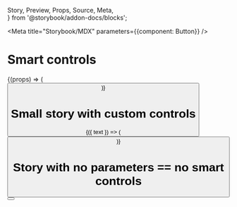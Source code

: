   Story,
  Preview,
  Props,
  Source,
  Meta,  
} from '@storybook/addon-docs/blocks';


<Meta title="Storybook/MDX" parameters={{component: Button}} />

# Smart controls

<Story id="." />

<Props of={Button} />


<Preview>
  <Story name="smart story">
    {(props) => (
      <Button label="default" {...props}/>
    )}  
  </Story>
</Preview>


# Small story with custom controls

<Preview>
  <Story name="small story" 
    parameters={{ controls: {
        text: {type: 'text', value: 'Hello'},
      }  
    }}
    >
    {({ text }) => (
      <Button label={text}/>
    )}  
  </Story>
</Preview>

<ControlsEditorsTable name="small story" />

# Story with no parameters == no smart controls

<Preview>
  <Story name="no controls" >
      <Button label="Hello"/>
  </Story>
</Preview>
